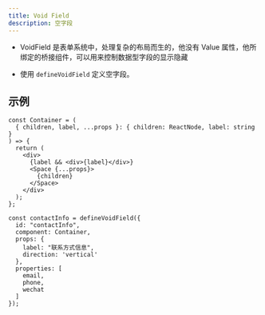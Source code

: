 ```yaml
---
title: Void Field
description: 空字段
---
```

- VoidField 是表单系统中，处理复杂的布局而生的，他没有 Value 属性，他所绑定的桥接组件，可以用来控制数据型字段的显示隐藏

- 使用 `defineVoidField` 定义空字段。

## 示例

```tsx
const Container = (
  { children, label, ...props }: { children: ReactNode, label: string }
) => {
  return (
    <div>
      {label && <div>{label}</div>}
      <Space {...props}>
        {children}
      </Space>
    </div>
  );
};

const contactInfo = defineVoidField({
  id: "contactInfo",
  component: Container,
  props: {
    label: "联系方式信息",
    direction: 'vertical'
  },
  properties: [
    email,
    phone,
    wechat
  ]
});
```
